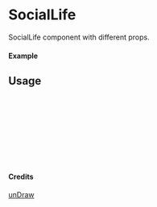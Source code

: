 
<Meta of={SocialLife} title="unDraw/SocialLife" />

# SocialLife

SocialLife component with different props.

#### Example

<Canvas of={SocialLife.Primary} />

## Usage

```ts
import { SocialLife } from "yadl-ui";

const Example = () => {
  return (
      <SocialLife />
  );
};

export default Example;
```

#### Credits
[unDraw](https://undraw.co/illustrations)
